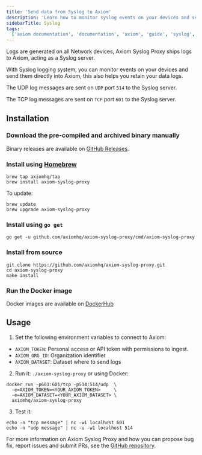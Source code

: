 ```yaml
---
title: 'Send data from Syslog to Axiom'
description: 'Learn how to monitor syslog events on your devices and send them directly into Axiom'
sidebarTitle: Syslog
tags:
  ['axiom documentation', 'documentation', 'axiom', 'guide', 'syslog', 'syslog logs', 'tcp', 'udp', 'docker']
---
```


Logs are generated on all Network devices, Axiom Syslog Proxy ships logs to Axiom, acting as a Syslog server.

With Syslog logging system, you can monitor events on your devices and send them directly into Axiom, this also helps you retain your data logs.

The UDP log messages are sent on `UDP` port `514` to the Syslog server.

The TCP log messages are sent on `TCP` port `601` to the Syslog server.

## Installation

### Download the pre-compiled and archived binary manually

Binary releases are available on [GitHub Releases](https://github.com/axiomhq/axiom-syslog-proxy/releases/latest).

### Install using [Homebrew](https://brew.sh)

```shell
brew tap axiomhq/tap
brew install axiom-syslog-proxy
```

To update:

```shell
brew update
brew upgrade axiom-syslog-proxy
```

### Install using `go get`

```shell
go get -u github.com/axiomhq/axiom-syslog-proxy/cmd/axiom-syslog-proxy
```

### Install from source

```shell
git clone https://github.com/axiomhq/axiom-syslog-proxy.git
cd axiom-syslog-proxy
make install
```

### Run the Docker image

Docker images are available on [DockerHub](https://hub.docker.com/r/axiomhq/axiom-syslog-proxy/tags)

## Usage

1. Set the following environment variables to connect to Axiom:

* `AXIOM_TOKEN`: Personal access or API token with permissions to ingest.
* `AXIOM_ORG_ID`: Organization identifier
* `AXIOM_DATASET`: Dataset where to send logs

2. Run it: `./axiom-syslog-proxy` or using Docker:

```shell
docker run -p601:601/tcp -p514:514/udp  \
  -e=AXIOM_TOKEN=<YOUR_AXIOM_TOKEN>     \
  -e=AXIOM_DATASET=<YOUR_AXIOM_DATASET> \
  axiomhq/axiom-syslog-proxy
```

3. Test it:

```shell
echo -n "tcp message" | nc -w1 localhost 601
echo -n "udp message" | nc -u -w1 localhost 514
```

For more information on Axiom Syslog Proxy and how you can propose bug fix, report issues and submit PRs, see the [GitHub repository](https://github.com/axiomhq/axiom-syslog-proxy).